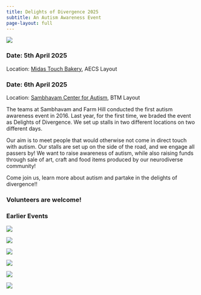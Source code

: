 ```yaml
---
title: Delights of Divergence 2025 
subtitle: An Autism Awareness Event 
page-layout: full
---
```


::: {.container}

::: {.grid}

::: {.g-col-12 .g-col-md-6}
![](delights-o-divergence.jpg){fig-align="left"}
:::

::: {.g-col-12 .g-col-md-6}

### Date: 5th April 2025

Location: [Midas Touch Bakery](https://g.co/kgs/NKVLiGh), AECS Layout 

### Date: 6th April 2025

Location: [Sambhavam Center for Autism](https://g.co/kgs/aBFL4ha), BTM Layout 

The teams at Sambhavam and Farm Hill conducted the first autism awareness event in 2016. Last year, for the first time, we braded the event as Delights of Divergence. We set up stalls in two different locations on two different days. 

Our aim is to meet people that would otherwise not come in direct touch with autism. Our stalls are set up on the side of the road, and we engage all passers by! We want to raise awareness of autism, while also raising funds through sale of art, craft and food items produced by our neurodiverse community! 

Come join us, learn more about autism and partake in the delights of divergence!!

### Volunteers are welcome!
:::
:::
:::




### Earlier Events

::: {.container}

::: {.grid}

::: {.g-col-12 .g-col-md-4}
![](1.jpg)
:::

::: {.g-col-12 .g-col-md-4}
![](3.jpg)
:::

::: {.g-col-12 .g-col-md-4}
![](6.jpg)
:::

:::
:::

::: {.container}

::: {.grid}

::: {.g-col-12 .g-col-md-4}
![](4.jpg)
:::

::: {.g-col-12 .g-col-md-4}
![](5.jpg)
:::

::: {.g-col-12 .g-col-md-4}
![](7.jpg)
:::

:::
:::





